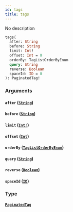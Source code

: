 ```yaml
---
id: tags
title: tags
---
```


No description

```graphql
tags(
  after: String
  before: String
  limit: Int!
  offset: Int = 0
  orderBy: TagListOrderByEnum
  query: String
  reverse: Boolean
  spaceId: ID = 0
): PaginatedTag!

```

### Arguments

#### `after` ([`String`](/graphql/scalars/string))

#### `before` ([`String`](/graphql/scalars/string))

#### `limit` ([`Int!`](/graphql/scalars/int))

#### `offset` ([`Int`](/graphql/scalars/int))

#### `orderBy` ([`TagListOrderByEnum`](/graphql/enums/tag-list-order-by-enum))

#### `query` ([`String`](/graphql/scalars/string))

#### `reverse` ([`Boolean`](/graphql/scalars/boolean))

#### `spaceId` ([`ID`](/graphql/scalars/id))

### Type

#### [`PaginatedTag`](/graphql/objects/paginated-tag)
